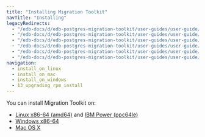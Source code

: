 ```yaml
---
title: "Installing Migration Toolkit"
navTitle: "Installing"
legacyRedirects:
  - "/edb-docs/d/edb-postgres-migration-toolkit/user-guides/user-guide/55.0.0/installing_on_mac.html"
  - "/edb-docs/d/edb-postgres-migration-toolkit/user-guides/user-guide/55.0.0/installing_on_debian_or_ubuntu.html"
  - "/edb-docs/d/edb-postgres-migration-toolkit/user-guides/user-guide/55.0.0/installing_on_windows.html"
  - "/edb-docs/d/edb-postgres-migration-toolkit/user-guides/user-guide/55.0.0/installing_on_centos_or_rhel_ppcle.html"
  - "/edb-docs/d/edb-postgres-migration-toolkit/user-guides/user-guide/55.0.0/installing_on_sles.html"
  - "/edb-docs/d/edb-postgres-migration-toolkit/user-guides/user-guide/55.0.0/installing_on_centos_or_rhel.html"
navigation: 
  - install_on_linux
  - install_on_mac
  - install_on_windows
  - 13_upgrading_rpm_install
---
```


<div id="installing_mtk" class="registered_link"></div>


You can install Migration Toolkit on:

- [Linux x86-64 (amd64)](install_on_linux/x86_amd64) and [IBM Power (ppc64le)](install_on_linux/ibm_power_ppc64le)
- [Windows x86-64](install_on_windows)
- [Mac OS X](install_on_mac)


